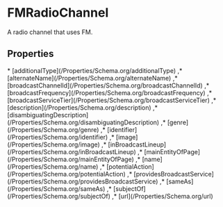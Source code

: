 
# FMRadioChannel

A radio channel that uses FM.

## Properties

<Grid>
* [additionalType](/Properties/Schema.org/additionalType)
,* [alternateName](/Properties/Schema.org/alternateName)
,* [broadcastChannelId](/Properties/Schema.org/broadcastChannelId)
,* [broadcastFrequency](/Properties/Schema.org/broadcastFrequency)
,* [broadcastServiceTier](/Properties/Schema.org/broadcastServiceTier)
,* [description](/Properties/Schema.org/description)
,* [disambiguatingDescription](/Properties/Schema.org/disambiguatingDescription)
,* [genre](/Properties/Schema.org/genre)
,* [identifier](/Properties/Schema.org/identifier)
,* [image](/Properties/Schema.org/image)
,* [inBroadcastLineup](/Properties/Schema.org/inBroadcastLineup)
,* [mainEntityOfPage](/Properties/Schema.org/mainEntityOfPage)
,* [name](/Properties/Schema.org/name)
,* [potentialAction](/Properties/Schema.org/potentialAction)
,* [providesBroadcastService](/Properties/Schema.org/providesBroadcastService)
,* [sameAs](/Properties/Schema.org/sameAs)
,* [subjectOf](/Properties/Schema.org/subjectOf)
,* [url](/Properties/Schema.org/url)

</Grid>

